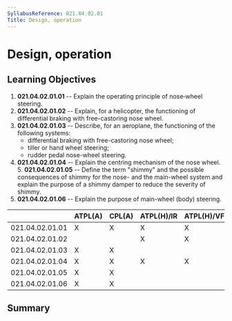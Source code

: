 ```yaml
---
SyllabusReference: 021.04.02.01
Title: Design, operation
---
```


# Design, operation

## Learning Objectives

1.  **021.04.02.01.01** -- Explain the operating principle of nose‑wheel
    steering.
2.  **021.04.02.01.02** -- Explain, for a helicopter, the functioning of
    differential braking with free-castoring nose wheel.
3.  **021.04.02.01.03** -- Describe, for an aeroplane, the functioning of the
    following systems:
    - differential braking with free-castoring nose wheel;
    - tiller or hand wheel steering;
    - rudder pedal nose-wheel steering.
4.  **021.04.02.01.04** -- Explain the centring mechanism of the nose wheel. 5.
    **021.04.02.01.05** -- Define the term "shimmy" and the possible
    consequences of shimmy for the nose- and the main-wheel system and explain
    the purpose of a shimmy damper to reduce the severity of shimmy.
5.  **021.04.02.01.06** -- Explain the purpose of main-wheel (body) steering.

|                 | ATPL(A) | CPL(A) | ATPL(H)/IR | ATPL(H)/VFR | CPL(H) | IR  | CBIR(A) |
| --------------- | ------- | ------ | ---------- | ----------- | ------ | --- | ------- |
| 021.04.02.01.01 | X       | X      | X          | X           | X      |     |         |
| 021.04.02.01.02 |         |        | X          | X           | X      |     |         |
| 021.04.02.01.03 | X       | X      |            |             |        |     |         |
| 021.04.02.01.04 | X       | X      | X          | X           | X      |     |         |
| 021.04.02.01.05 | X       | X      |            |             |        |     |         |
| 021.04.02.01.06 | X       | X      |            |             |        |     |         |

## Summary
